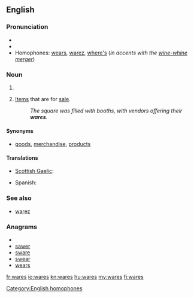 ==English==

===Pronunciation===
* {{audio|en-us-wares.ogg|Audio (US)}}
* {{rhymes|ɛə(r)z}}
* Homophones: [[wears]], [[warez]], [[where's]] (''in accents with the [[wine-whine merger]]'')

===Noun===
{{infl|en|noun}}

# {{plural of|[[ware]]}}
# {{in plural}} [[item|Items]] that are for [[sale]].
#: ''The square was filled with booths, with vendors offering their '''wares'''.''

====Synonyms====
* [[goods]], [[merchandise]], [[product]]s

====Translations====
{{trans-top|items for sale}}
* [[Scottish Gaelic]]: {{t-|gd|bathar|m|xs=Scottish Gaelic}}
{{trans-mid}}
* Spanish: {{t|es|mercancías|f|p}}
{{trans-bottom}}

===See also===
* [[warez]]

===Anagrams===
* {{alphagram|aersw}}
* [[sawer#English|sawer]]
* [[sware#English|sware]]
* [[swear#English|swear]]
* [[wears#English|wears]]

[[Category:English homophones]]

[[fr:wares]]
[[io:wares]]
[[kn:wares]]
[[hu:wares]]
[[my:wares]]
[[fi:wares]]